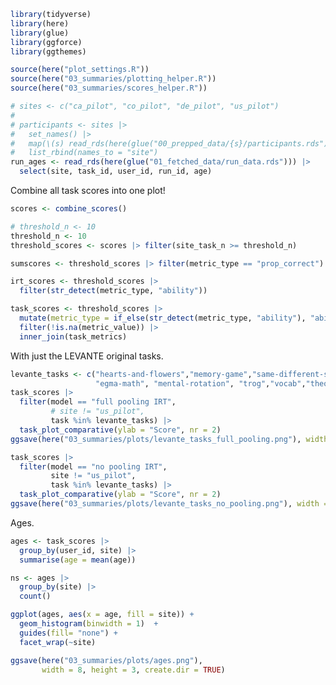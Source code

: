 ```r
library(tidyverse)
library(here)
library(glue)
library(ggforce)
library(ggthemes)

source(here("plot_settings.R"))
source(here("03_summaries/plotting_helper.R"))
source(here("03_summaries/scores_helper.R"))
```

```r
# sites <- c("ca_pilot", "co_pilot", "de_pilot", "us_pilot")
# 
# participants <- sites |>
#   set_names() |>
#   map(\(s) read_rds(here(glue("00_prepped_data/{s}/participants.rds")))) |>
#   list_rbind(names_to = "site")
run_ages <- read_rds(here(glue("01_fetched_data/run_data.rds"))) |>
  select(site, task_id, user_id, run_id, age)
```

Combine all task scores into one plot!

```r
scores <- combine_scores()
```

```r
# threshold_n <- 10
threshold_n <- 10
threshold_scores <- scores |> filter(site_task_n >= threshold_n)

sumscores <- threshold_scores |> filter(metric_type == "prop_correct")

irt_scores <- threshold_scores |>
  filter(str_detect(metric_type, "ability"))

task_scores <- threshold_scores |>
  mutate(metric_type = if_else(str_detect(metric_type, "ability"), "ability", metric_type)) |>
  filter(!is.na(metric_value)) |>
  inner_join(task_metrics) 
```


With just the LEVANTE original tasks. 

```r
levante_tasks <- c("hearts-and-flowers","memory-game","same-different-selection", 
                   "egma-math", "mental-rotation", "trog","vocab","theory-of-mind")
task_scores |>
  filter(model == "full pooling IRT",
         # site != "us_pilot", 
         task %in% levante_tasks) |>
  task_plot_comparative(ylab = "Score", nr = 2)
ggsave(here("03_summaries/plots/levante_tasks_full_pooling.png"), width = 10, height = 6)
```

```r
task_scores |>
  filter(model == "no pooling IRT",
         site != "us_pilot",
         task %in% levante_tasks) |>
  task_plot_comparative(ylab = "Score", nr = 2)
ggsave(here("03_summaries/plots/levante_tasks_no_pooling.png"), width = 10, height = 6)
```

Ages. 

```r
ages <- task_scores |>
  group_by(user_id, site) |>
  summarise(age = mean(age))

ns <- ages |>
  group_by(site) |>
  count()

ggplot(ages, aes(x = age, fill = site)) + 
  geom_histogram(binwidth = 1)  + 
  guides(fill= "none") + 
  facet_wrap(~site)

ggsave(here("03_summaries/plots/ages.png"), 
       width = 8, height = 3, create.dir = TRUE)
```

